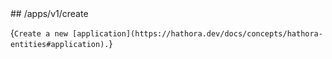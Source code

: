 
<MethodPill method="post" />
## /apps/v1/create

{`Create a new [application](https://hathora.dev/docs/concepts/hathora-entities#application).`}